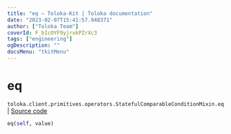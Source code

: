 ```yaml
---
title: "eq — Toloka-Kit | Toloka documentation"
date: "2023-02-07T15:41:57.948371"
author: ["Toloka Team"]
coverId: F_bIcOYF9yjrxkPZrXc3
tags: ["engineering"]
ogDescription: ""
docsMenu: "tkitMenu"
---
```


# eq
`toloka.client.primitives.operators.StatefulComparableConditionMixin.eq` | [Source code](https://github.com/Toloka/toloka-kit/blob/v1.1.3/src/client/primitives/operators.py#L197)

```python
eq(self, value)
```